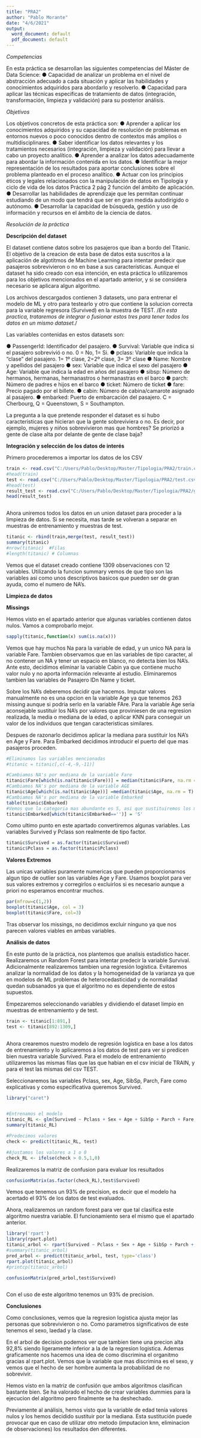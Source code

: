 ---
title: "PRA2"
author: "Pablo Morante"
date: "4/6/2021"
output:
  word_document: default
  pdf_document: default
---



*Competencias*


En esta práctica se desarrollan las siguientes competencias del Máster de Data Science:
● Capacidad de analizar un problema en el nivel de abstracción adecuado a cada situación
y aplicar las habilidades y conocimientos adquiridos para abordarlo y resolverlo.
● Capacidad para aplicar las técnicas específicas de tratamiento de datos (integración,
transformación, limpieza y validación) para su posterior análisis.


*Objetivos*


Los objetivos concretos de esta práctica son:
● Aprender a aplicar los conocimientos adquiridos y su capacidad de resolución de
problemas en entornos nuevos o poco conocidos dentro de contextos más amplios o
multidisciplinares.
● Saber identificar los datos relevantes y los tratamientos necesarios (integración, limpieza
y validación) para llevar a cabo un proyecto analítico.
● Aprender a analizar los datos adecuadamente para abordar la información contenida en
los datos.
● Identificar la mejor representación de los resultados para aportar conclusiones sobre el
problema planteado en el proceso analítico.
● Actuar con los principios éticos y legales relacionados con la manipulación de datos en 
Tipología y ciclo de vida de los datos Práctica 2 pág 2
función del ámbito de aplicación.
● Desarrollar las habilidades de aprendizaje que les permitan continuar estudiando de un
modo que tendrá que ser en gran medida autodirigido o autónomo.
● Desarrollar la capacidad de búsqueda, gestión y uso de información y recursos en el
ámbito de la ciencia de datos. 


*Resolución de la práctica*

**Descripción del dataset**

El dataset contiene datos sobre los pasajeros que iban a bordo del Titanic. El objetivo de la creacion de esta base de datos esta suscritos a la aplicación de algotitmos de Machine Learning para intentar predecir que pasajeros sobrevivieron o no en base a sus características. Aunque el dataset ha sido creado con esa intención, en esta práctica lo utilizaremos para los objetivos mencionados en el apartado anterior, y si se considera necesario se aplicara algun algoritmo.

Los archivos descargados contienen 3 datasets, uno para entrenar el modelo de ML y otro para testearlo y otro que contiene la solucion correcta para la variable regresora (Survived) en la muestra de TEST. /*En esta practica, trataremos de integrar o fusionar estos tres para tener todos los datos en un mismo dataset.*/ 

Las variables contenidas en estos datasets son: 

● PassengerId: Identificador del pasajero. 
● Survival: Variable que indica si el pasajero sobrevivió o no. 0 = No, 1= Si.
● pclass: Variable que indica la "clase" del pasajero. 1= 1º clase, 2=2º clase, 3= 3º clase
● Name: Nombre y apellidos del pasajero
● sex: Variable que indica el sexo del pasajero
● Age: Variable que indica la edad en años del pasajero
● sibsp: Número de hermanos, hermanas, hermanastros o hermanastras en el barco
● parch: Número de padres e hijos en el barco
● ticket: Número de ticket 
● fare: Precio pagado por el billete.
● cabin: Número de cabina/camarote asignado al pasajero.
● embarked: Puerto de embarcación del pasajero. C = Cherbourg, Q = Queenstown, S = Southampton.

La pregunta a la que pretende responder el dataset es si hubo caracteristicas que hicieran que la gente sobreviviera o no. Es decir, por ejemplo, mujeres y niños sobrevivieron mas que hombres? Se priorizó a gente de clase alta por delante de gente de clase baja?

**Integración y selección de los datos de interés** 

Primero procederemos a importar los datos de los CSV

```{r}

train <- read.csv("C:/Users/Pablo/Desktop/Master/Tipologia/PRA2/train.csv")
#head(train)
test <- read.csv("C:/Users/Pablo/Desktop/Master/Tipologia/PRA2/test.csv")
#head(test)
result_test <- read.csv("C:/Users/Pablo/Desktop/Master/Tipologia/PRA2/gender_submission.csv")
head(result_test)



```

Ahora uniremos todos los datos en un union dataset para proceder a la limpieza de datos. Si se necesita, mas tarde se volveran a separar en muestras de entrenamiento y muestras de test. 

```{r}

titanic <- rbind(train,merge(test, result_test))
summary(titanic)
#nrow(titanic)  #Filas
#length(titanic) # Columnas


```
Vemos que el dataset creado contiene 1309 observaciones con 12 variables. Utilizando la funcion summary vemos de que tipo son las variables asi como unos descriptivos basicos que pueden ser de gran ayuda, como el numero de NA's. 

**Limpieza de datos**

**Missings**

Hemos visto en el apartado anterior que algunas variables contienen datos nulos. Vamos a comprobarlo mejor. 

```{r}
 

sapply(titanic,function(x) sum(is.na(x)))

```
Vemos que hay muchos Na para la variable de edad, y un unico NA para la variable Fare. Tambien observamos que en las variables de tipo caracter, al no contener un NA y tener un espacio en blanco, no detecta bien los NA's. Ante esto, decidimos eliminar la variable Cabin ya que contiene mucho valor nulo y no aporta información relevante al estudio. Eliminaremos tambien las variables de Pasajero IDn Name y ticket. 

Sobre los NA's deberemos decidir que hacemos. Imputar valores manualmente no es una opcion en la variable Age ya que tenemos 263 missing aunque si podria serlo en la variable FAre. Para la variable Age seria aconsejable sustituir los NA's por valores que proviniesen de una regresion realizada, la media o mediana de la edad, o aplicar KNN para conseguir un valor de los individuos que tengan caracteristicas similares. 

Despues de razonarlo decidimos aplicar la mediana para sustituir los NA's en Age y Fare. Para Embarked decidimos introducir el puerto del que mas pasajeros proceden. 

```{r}

#Eliminamos las variables mencionadas
#titanic = titanic[,c(-4,-9,-11)]

#Cambiamos NA's por mediana de la variable Fare
titanic$Fare[which(is.na(titanic$Fare))] = median(titanic$Fare, na.rm = T)
#Cambiamos NA's por mediana de la variable AGE
titanic$Age[which(is.na(titanic$Age))] =median(titanic$Age, na.rm = T) 
#Cambiamos NA's por mediana de la variable Embarked
table(titanic$Embarked)
#Vemos que la categoria mas abundante es S, asi que sustituiremos los missing por este puerto 
titanic$Embarked[which(titanic$Embarked=='')] = 'S'

```

Como ultimo punto en este apartado convertiremos algunas variables. Las variables Survived y Pclass son realmente de tipo factor. 


```{r}
titanic$Survived = as.factor(titanic$Survived)
titanic$Pclass = as.factor(titanic$Pclass)

```



**Valores Extremos**

Las unicas variables puramente numericas que pueden proporcionarnos algun tipo de outlier son las variables Age y Fare. Usamos boxplot para ver sus valores extremos y corregirlos o excluirlos si es necesario aunque a priori no esperamos encontrar muchos. 

```{r}

par(mfrow=c(1,2))
boxplot(titanic$Age, col = 3)
boxplot(titanic$Fare, col=3)

```

Tras observar los missings, no decidimos excluir ninguno ya que nos parecen valores viables en ambas variables. 


**Análisis de datos**

En este punto de la práctica, nos plantemos que analisis estadistico hacer. Realizaremos un Random Forest para intentar predecir la variable Survival. Adicionalmente realizaremos tambien una regresión logística. Evitaremos analizar la normalidad de los datos y la homogeneidad de la varianza ya que en modelos de ML problemas de heterocedasticidad y de normalidad quedan subsanados ya que el algoritmo no es dependiente de estos supuestos.

Empezaremos seleccionando variables y dividiendo el dataset limpio en muestras de entrenamiento y de test. 

```{r}

train <- titanic[1:891,]
test <- titanic[892:1309,]



```


Ahora crearemos nuestro modelo de regresión logística en base a los datos de entrenamiento y lo aplicaremos a los datos de test para ver si predicen bien nuestra variable Survived. Para el modelo de entrenamiento utilizaremos las mismas filas que las que habian en el csv inicial de TRAIN, y para el test las mismas del csv TEST. 

Seleccionaremos las variables Pclass, sex, Age, SibSp, Parch, Fare como explicativas y como especificativa queremos Survived. 

```{r}
library("caret")


#Entrenamos el modelo
titanic_RL <- glm(Survived ~ Pclass + Sex + Age + SibSp + Parch + Fare, data = train, family = binomial(link='logit'))
summary(titanic_RL)

#Predecimos valores
check <- predict(titanic_RL, test)

#Ajustamos los valores a 1 o 0
check_RL <- ifelse(check > 0.5,1,0)


```


Realizaremos la matriz de confusion para evaluar los resultados 

```{r}
confusionMatrix(as.factor(check_RL),test$Survived)
```

Vemos que tenemos un 93% de precision, es decir que el modelo ha acertado el 93% de los datos de test evaluados. 


Ahora, realizaremos un random forest para ver que tal clasifica este algoritmo nuestra variable. El funcionamiento sera el mismo que el apartado anterior. 

```{r}
library('rpart')
library(rpart.plot)
titanic_arbol <- rpart(Survived ~ Pclass + Sex + Age + SibSp + Parch + Fare, data = train)
#summary(titanic_arbol)
pred_arbol <- predict(titanic_arbol, test, type='class')
rpart.plot(titanic_arbol)
#printcp(titanic_arbol)


```

```{r}


confusionMatrix(pred_arbol,test$Survived)



```


Con el uso de este algoritmo tenemos un 93% de precision. 


**Conclusiones**

Como conclusiones, vemos que la regresion logistica ajusta mejor las personas que sobrevivieron o no. Como parametros significativos de este tenemos el sexo, laedad y la clase.


En el arbol de decision podemos ver que tambien tiene una precion alta 92,8% siendo ligeramente inferior a la de la regresion logistica. Ademas graficamente nos hacemos una idea de como discrimina el organitmo gracias al rpart.plot. Vemos que la variable que mas discrimina es el sexo, y vemos que el hecho de ser hombre aumenta la probabilidad de no sobrevivir. 

Hemos visto en la matriz de confusión que ambos algoritmos clasifican bastante bien. Se ha valorado el hecho de crear variables dummies para la ejecucion del algoritmo pero finalmente se ha deshechado. 

Previamente al análisis, hemos visto que la variable de edad tenía valores nulos y los hemos decidido sustituir por la mediana. Esta sustitución puede provocar que en caso de utilizar otro metodo (imputacion knn, eliminacion de observaciones) los resultados den diferentes. 
